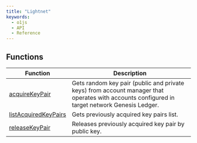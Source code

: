 ```yaml
---
title: "Lightnet"
keywords:
  - o1js
  - API
  - Reference
---
```


## Functions

| Function | Description |
| ------ | ------ |
| [acquireKeyPair](functions/acquireKeyPair.mdx) | Gets random key pair (public and private keys) from account manager that operates with accounts configured in target network Genesis Ledger. |
| [listAcquiredKeyPairs](functions/listAcquiredKeyPairs.mdx) | Gets previously acquired key pairs list. |
| [releaseKeyPair](functions/releaseKeyPair.mdx) | Releases previously acquired key pair by public key. |
